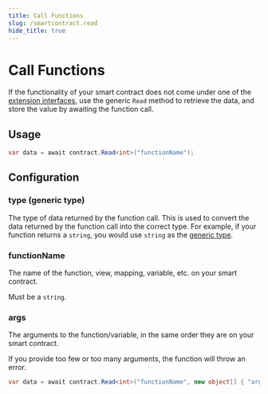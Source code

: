 ```yaml
---
title: Call Functions
slug: /smartcontract.read
hide_title: true
---
```


# Call Functions

If the functionality of your smart contract does not come under one of the [extension interfaces](/typescript/extensions#extensions),
use the generic `Read` method to retrieve the data, and store the value by awaiting the function call.

## Usage

```csharp
var data = await contract.Read<int>("functionName");
```

## Configuration

### type (generic type)

The type of data returned by the function call. This is used to convert the data returned by the function call into the correct type.
For example, if your function returns a `string`, you would use `string` as the [generic type](https://learn.microsoft.com/en-us/dotnet/csharp/programming-guide/generics/generic-type-parameters).

### functionName

The name of the function, view, mapping, variable, etc. on your smart contract.

Must be a `string`.

### args

The arguments to the function/variable, in the same order they are on your smart contract.

If you provide too few or too many arguments, the function will throw an error.

```csharp
var data = await contract.Read<int>("functionName", new object[] { "arg1", "arg2" });
```
